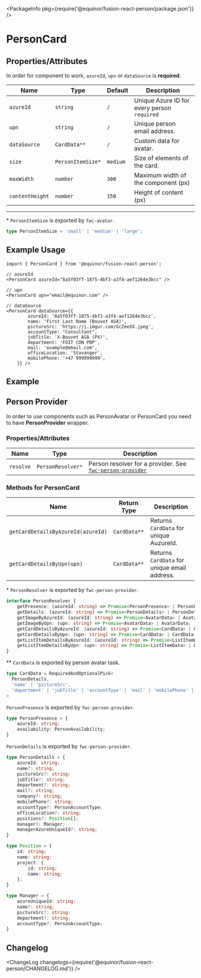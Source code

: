 
<Meta title="Data/Person/Card" component={PersonCard} />

<PackageInfo pkg={require('@equinor/fusion-react-person/package.json')} />

# PersonCard

## Properties/Attributes

In order for component to work, `azureId`, `upn` or `dataSource` is **required**.

Name                      | Type                            | Default                         | Description
------------------------- | -----------------------------   | -----------------------------   | -----------
`azureId`                 | `string`                        | `/`                             | Unique Azure ID for every person `required`
`upn`                     | `string`                        | `/`                             | Unique person email address.
`dataSource`              | `CardData**`                    | `/`                             | Custom data for avatar.
`size`                    | `PersonItemSize*`               | `medium`                        | Size of elements of the card.
`maxWidth`                | `number`                        | `300`                           | Maximum width of the component (px)
`contentHeight`           | `number`                        | `150`                           | Height of content (px)

---


\*  `PersonItemSize` is exported by `fwc-avatar`.
```ts
type PersonItemSize = 'small' | 'medium' | 'large';
```

## Example Usage

```tsx
import { PersonCard } from '@equinor/fusion-react-person';

// azureId
<PersonCard azureId="8a5f03ff-1875-4bf3-a3f4-aef1264e3bcc" />

// upn
<PersonCard upn="email@equinor.com" />

// dataSource
<PersonCard dataSource={{
        azureId: '8a5f03ff-1875-4bf3-a3f4-aef1264e3bcc',
        name: 'First Last Name (Bouvet ASA)',
        pictureSrc: 'https://i.imgur.com/GcZeeXX.jpeg',
        accountType: "Consultant",
        jobTitle: 'X-Bouvet ASA (PX)',
        department: 'FOIT CON PDP',
        mail: 'example@email.com',
        officeLocation: 'Stavanger',
        mobilePhone: '+47 999999999',
    }} />
```

## Example

<StoryExample storyId="examples-person-person-card--component" showSource />

## Person Provider

In order to use components such as PersonAvatar or PersonCard you need to have **PersonProvider** wrapper.

### Properties/Attributes

Name                      | Type                            | Description
------------------------- | -----------------------------   | -----------
`resolve`                 | `PersonResolver*`               | Person resolver for a provider. See [`fwc-person-provider`](https://github.com/equinor/fusion-web-components/tree/main/packages/person/src/person-provider) 

### Methods for PersonCard

Name                                    | Return Type                     | Description
--------------------------------------  | -----------------------------   | -----------------------------
`getCardDetailsByAzureId(azureId)`      | `CardData**`                    | Returns `CardData` for unique AuzureId.
`getCardDetailsByUpn(upn)`              | `CardData**`                    | Returns `CardData` for unique email address.


\*  `PersonResolver` is exported by `fwc-person-provider`.
```ts
interface PersonResolver {
    getPresence: (azureId: string) => Promise<PersonPresence> | PersonPresence;
    getDetails: (azureId: string) => Promise<PersonDetails> | PersonDetails;
    getImageByAzureId: (azureId: string) => Promise<AvatarData> | AvatarData;
    getImageByUpn: (upn: string) => Promise<AvatarData> | AvatarData;
    getCardDetailsByAzureId: (azureId: string) => Promise<CardData> | CardData;
    getCardDetailsByUpn: (upn: string) => Promise<CardData> | CardData;
    getListItemDetailsByAzureId: (azureId: string) => Promise<ListItemData> | ListItemData;
    getListItemDetailsByUpn: (upn: string) => Promise<ListItemData> | ListItemData;
}
```

\*\* `CardData` is exported by person avatar task.
```ts
type CardData = RequiredAndOptionalPick<
  PersonDetails,
  'name' | 'pictureSrc',
  'department' | 'jobTitle' | 'accountType' | 'mail' | 'mobilePhone' | 'positions' | 'manager'
>
```

`PersonPresence` is exported by `fwc-person-provider`.
```ts
type PersonPresence = {
    azureId: string;
    availability: PersonAvailability;
}

```
`PersonDetails` is exported by `fwc-person-provider`.
```ts
type PersonDetails = {
    azureId: string;
    name?: string;
    pictureSrc?: string;
    jobTitle?: string;
    department?: string;
    mail?: string;
    company?: string;
    mobilePhone?: string;
    accountType?: PersonAccountType;
    officeLocation?: string;
    positions?: Position[];
    manager?: Manager;
    managerAzureUniqueId?: string;
}

type Position = {
    id: string;
    name: string;
    project: {
        id: string;
        name: string;
    };
}

type Manager = {
    azureUniqueId: string;
    name?: string;
    pictureSrc?: string;
    department?: string;
    accountType?: PersonAccountType;
}
```

## Changelog

<ChangeLog changelogs={require('@equinor/fusion-react-person/CHANGELOG.md')} />
